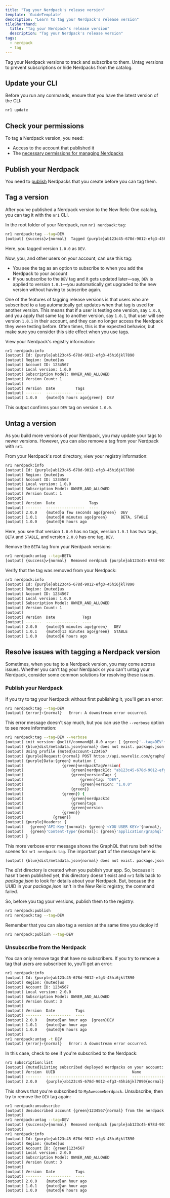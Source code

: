 ```yaml
---
title: "Tag your Nerdpack's release version"
template: 'GuideTemplate'
description: "Learn to tag your Nerdpack's release version"
tileShorthand:
  title: "Tag your Nerdpack's release version"
  description: "Tag your Nerdpack's release version"
tags:
  - nerdpack
  - tag
---
```


<Intro>

Tag your Nerdpack versions to track and subscribe to them. Untag versions to prevent subscriptions or hide Nerdpacks from the catalog.

</Intro>

## Update your CLI

Before you run any commands, ensure that you have the latest version of the CLI:

```sh
nr1 update
```

## Check your permissions

To tag a Nerdpack version, you need:

- Access to the account that published it
- The [necessary permissions for managing Nerdpacks](/build-apps/permission-manage-apps)

## Publish your Nerdpack

You need to [publish](/build-apps/publish-deploy/publish) Nerdpacks that you create before you can tag them.

## Tag a version

After you've published a Nerdpack version to the New Relic One catalog, you can tag it with the `nr1` CLI.

<Steps>

<Step>

In the root folder of your Nerdpack, run `nr1 nerdpack:tag`:

```sh
nr1 nerdpack:tag --tag=DEV
[output] {success}✔{normal}  Tagged {purple}ab123c45-678d-9012-efg3-45hi6jkl7890{normal} version {green}1.0.0{normal} as {green}DEV{normal}.
```

Here, you tagged version `1.0.0` as `DEV`.

Now, you, and other users on your account, can use this tag:

- You see the tag as an option to subscribe to when you add the Nerdpack to your account
- If you subscribe to the `DEV` tag and it gets updated later—say, `DEV` is applied to version `1.0.1`—you automatically get upgraded to the new version without having to subscribe again.

<Callout variant="important">

One of the features of tagging release versions is that users who are subscribed to a tag automatically get updates when that tag is used for another version. This means that if a user is testing one version, say `1.0.0`, and you apply that same tag to  another version, say `1.0.1`, that user will see version `1.0.1` in their account, and they can no longer access the Nerdpack they were testing before. Often times, this is the expected behavior, but make sure you consider this side effect when you use tags.

</Callout>

</Step>

<Step>

View your Nerdpack's registry information:

```sh
nr1 nerdpack:info
[output] Id: {purple}ab123c45-678d-9012-efg3-45hi6jkl7890
[output] Region: {muted}us
[output] Account ID: 1234567
[output] Local version: 1.0.0
[output] Subscription Model: OWNER_AND_ALLOWED
[output] Version Count: 1
[output]
[output] Version  Date         Tags
[output] -------  -----------  ----
[output] 1.0.0    {muted}5 hours ago{green}  DEV
```

This output confirms your `DEV` tag on version `1.0.0`.

</Step>

</Steps>

## Untag a version

As you build more versions of your Nerdpack, you may update your tags to newer versions. However, you can also remove a tag from your Nerdpack with `nr1`.

<Steps>

<Step>

From your Nerdpack's root directory, view your registry information:

```sh
nr1 nerdpack:info
[output] Id: {purple}ab123c45-678d-9012-efg3-45hi6jkl7890
[output] Region: {muted}us
[output] Account ID: 1234567
[output] Local version: 1.0.0
[output] Subscription Model: OWNER_AND_ALLOWED
[output] Version Count: 1
[output]
[output] Version  Date               Tags
[output] -------  -----------------  ----
[output] 2.0.0    {muted}a few seconds ago{green}  DEV
[output] 1.0.1    {muted}8 minutes ago{green}      BETA, STABLE
[output] 1.0.0    {muted}6 hours ago
```

Here, you see that version `1.0.0` has no tags, version `1.0.1` has two tags, `BETA` and `STABLE`, and version `2.0.0` has one tag, `DEV`.

</Step>

<Step>

Remove the `BETA` tag from your Nerdpack versions:

```sh
nr1 nerdpack:untag --tag=BETA
[output] {success}✔{normal}  Removed nerdpack {purple}ab123c45-678d-9012-efg3-45hi6jkl7890{normal} tag {green}BETA{normal}.
```

</Step>

<Step>

Verify that the tag was removed from your Nerdpack:

```sh
nr1 nerdpack:info
[output] Id: {purple}ab123c45-678d-9012-efg3-45hi6jkl7890
[output] Region: {muted}us
[output] Account ID: 1234567
[output] Local version: 1.0.0
[output] Subscription Model: OWNER_AND_ALLOWED
[output] Version Count: 1
[output]
[output] Version  Date            Tags
[output] -------  --------------  ----
[output] 2.0.0    {muted}5 minutes ago{green}   DEV
[output] 1.0.1    {muted}13 minutes ago{green}  STABLE
[output] 1.0.0    {muted}6 hours ago
```
</Step>

</Steps>

## Resolve issues with tagging a Nerdpack version

Sometimes, when you tag to a Nerdpack version, you may come across issues. Whether you can't tag your Nerdpack or you can't untag your Nerdpack, consider some common solutions for resolving these issues.

### Publish your Nerdpack

If you try to tag your Nerdpack without first publishing it, you'll get an error:

```sh
nr1 nerdpack:tag --tag=DEV
[output] {error}›{normal}   Error: A downstream error occurred.
```

This error message doesn't say much, but you can use the `--verbose` option to see more information:

```sh
nr1 nerdpack:tag --tag=DEV --verbose
[output] init version: @oclif/command@1.8.0 argv: [ {green}'--tag=DEV'{normal}, {green}'--verbose'{normal}, [length]: {yellow}2{normal} ]
[output] {blue}dist/metadata.json{normal} does not exist. package.json will be used instead.
[output] Using profile {muted}account-1234567
[output] {purple}Request:{normal} POST https://api.newrelic.com/graphql
[output] {purple}Data:{green} mutation {
[output]                 {green}nerdpackTagVersion(
[output]                     {green}nerdpackId: "ab123c45-678d-9012-efg3-45hi6jkl7890",
[output]                     {green}versionTag: {
[output]                         {green}tag: "DEV",
[output]                         {green}version: "1.0.0"
[output]                     {green}}
[output]                 {green}) {
[output]                     {green}nerdpackId
[output]                     {green}tags
[output]                     {green}version
[output]                 {green}}
[output]             {green}}
[output] {purple}Headers: {
[output]   {green}'API-Key'{normal}: {green}'<YOU USER KEY>'{normal},
[output]   {green}'Content-Type'{normal}: {green}'application/graphql'
[output] }
```

This more verbose error message shows the GraphQL that runs behind the scenes for `nr1 nerdpack:tag`. The important part of the message here is:

```sh
[output] {blue}dist/metadata.json{normal} does not exist. package.json will be used instead.
```

The _dist_ directory is created when you publish your app. So, because it hasn't been published yet, this directory doesn't exist and `nr1` falls back to _package.json_ to look for details about your Nerdpack. But, because the UUID in your _package.json_ isn't in the New Relic registry, the command failed.

So, before you tag your versions, publish them to the registry:

```sh
nr1 nerdpack:publish
nr1 nerdpack:tag --tag=DEV
```

<Callout variant="tip">

Remember that you can also tag a version at the same time you deploy it!

```sh
nr1 nerdpack:publish --tag=DEV
```

</Callout>

### Unsubscribe from the Nerdpack

You can only remove tags that have no subscribers. If you try to remove a tag that users are subscribed to, you'll get an error:

```sh
nr1 nerdpack:info
[output] Id: {purple}ab123c45-678d-9012-efg3-45hi6jkl7890
[output] Region: {muted}us
[output] Account ID: 1234567
[output] Local version: 2.0.0
[output] Subscription Model: OWNER_AND_ALLOWED
[output] Version Count: 3
[output]
[output] Version  Date         Tags
[output] -------  -----------  ----
[output] 2.0.0    {muted}an hour ago  {green}DEV
[output] 1.0.1    {muted}an hour ago
[output] 1.0.0    {muted}6 hours ago
[output]
nr1 nerdpack:untag -t DEV
[output] {error}›{normal}   Error: A downstream error occurred.
```

In this case, check to see if you're subscribed to the Nerdpack:

```sh
nr1 subscription:list
[output] {muted}Listing subscribed deployed nerdpacks on your account:
[output] Version  UUID                                  Name               Date         User
[output] -------  ------------------------------------  -----------------  -----------  ----------
[output] 2.0.0    {purple}ab123c45-678d-9012-efg3-45hi6jkl7890{normal}  MyAwesomeNerdpack  {muted}an hour ago  1000383529
```

This shows that you're subscribed to `MyAwesomeNerdpack`. Unsubscribe, then try to remove the `DEV` tag again:

```sh
nr1 nerdpack:unsubscribe
[output] Unsubscribed account {green}1234567{normal} from the nerdpack {purple}ab123c45-678d-9012-efg3-45hi6jkl7890{normal} on the {green}DEV{normal} channel.
[output]
nr1 nerdpack:untag --tag=DEV
[output] {success}✔{normal}  Removed nerdpack {purple}ab123c45-678d-9012-efg3-45hi6jkl7890{normal} tag {green}DEV{normal}.
[output]
nr1 nerdpack:info
[output] Id: {purple}ab123c45-678d-9012-efg3-45hi6jkl7890
[output] Region: {muted}us
[output] Account ID: {green}1234567
[output] Local version: 2.0.0
[output] Subscription Model: OWNER_AND_ALLOWED
[output] Version Count: 3
[output]
[output] Version  Date         Tags
[output] -------  -----------  ----
[output] 2.0.0    {muted}an hour ago
[output] 1.0.1    {muted}an hour ago
[output] 1.0.0    {muted}6 hours ago
```

